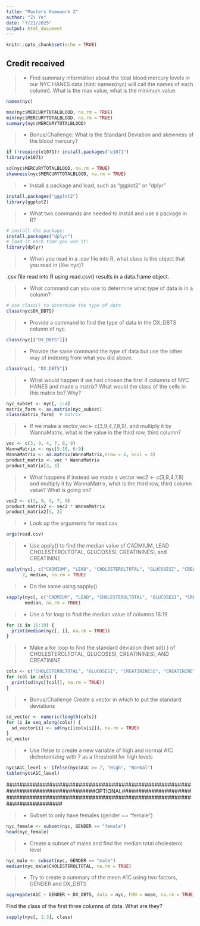 ```yaml
---
title: "Masters Homework 2"
author: "Zi Ye"
date: "7/21/2025"
output: html_document
---
```


```r
knitr::opts_chunk$set(echo = TRUE)
```
## Credit received ##

>- Find summary information about the total blood mercury levels in our NYC HANES data (hint: names(nyc) will call the names of each column). What is the max value, what is the minimum value.  

```r
names(nyc)

max(nyc$MERCURYTOTALBLOOD, na.rm = TRUE)
min(nyc$MERCURYTOTALBLOOD, na.rm = TRUE)
summary(nyc$MERCURYTOTALBLOOD)

```

>- Bonus/Challenge: What is the Standard Deviation and skewness of the blood mercury?

```r

if (!require(e1071)) install.packages("e1071")
library(e1071)

sd(nyc$MERCURYTOTALBLOOD, na.rm = TRUE)
skewness(nyc$MERCURYTOTALBLOOD, na.rm = TRUE)
```



>- Install a package and load, such as "ggplot2" or "dplyr"

```r
install.packages("ggplot2")
library(ggplot2)
```





>- What two commands are needed to install and use a package in R?

```r

# install the package:
install.packages("dplyr")
# load it each time you use it:
library(dplyr)
```




>- When you read in a .csv file into R, what class is the object that you read in (like nyc)?

 .csv file read into R using read.csv() results in a data.frame object.

>- What command can you use to determine what type of data is in a column?

```r
# Use class() to determine the type of data 
class(nyc$DX_DBTS)
```


>- Provide a command to find the type of data in the DX_DBTS column of nyc. 

```r
class(nyc[["DX_DBTS"]])
```


>- Provide the same command the type of data but use the other way of indexing from what you did above. 

```r
class(nyc[, "DX_DBTS"])

```



>- What would happen if we had chosen the first 4 columns of NYC HANES and made a matrix? What would the class of the cells in this matrix be? Why?

```r
nyc_subset <- nyc[, 1:4]
matrix_form <- as.matrix(nyc_subset)
class(matrix_form)  # matrix

```


>- If we make a vector,vec<- c(3,9,4,7,8,9), and multiply it by WannaMatrix, what is the value in the third row, third column? 

```r
vec <- c(3, 9, 4, 7, 8, 9)
WannaMatrix <- nyc[5:10, 6:9]
WannaMatrix <- as.matrix(WannaMatrix,nrow = 6, ncol = 4)
product_matrix <- vec * WannaMatrix
product_matrix[3, 3]


```



>- What happens if instead we made a vector vec2 <- c(3,9,4,7,8) and multiply it by WannaMatrix, what is the third row, third column value? What is going on? 

```r
vec2 <- c(3, 9, 4, 7, 8)
product_matrix2 <- vec2 * WannaMatrix
product_matrix2[3, 3]
```


>- Look up the arguments for read.csv

```r
args(read.csv)
```


>- Use apply() to find the median value of CADMIUM, LEAD CHOLESTEROLTOTAL, GLUCOSESI, CREATININESI, and CREATININE

```r
apply(nyc[, c("CADMIUM", "LEAD", "CHOLESTEROLTOTAL", "GLUCOSESI", "CREATININESI", "CREATININE")],
      2, median, na.rm = TRUE)

```


>- Do the same using sapply()

```r
sapply(nyc[, c("CADMIUM", "LEAD", "CHOLESTEROLTOTAL", "GLUCOSESI", "CREATININESI", "CREATININE")],
       median, na.rm = TRUE)


```

>- Use a for loop to find the median value of columns 16:19

```r
for (i in 16:19) {
  print(median(nyc[, i], na.rm = TRUE))
}

```


>- Make a for loop to find the standard deviation (hint sd() ) of CHOLESTEROLTOTAL, GLUCOSESI, CREATININESI, AND CREATININE

```r
cols <- c("CHOLESTEROLTOTAL", "GLUCOSESI", "CREATININESI", "CREATININE")
for (col in cols) {
  print(sd(nyc[[col]], na.rm = TRUE))
}

```


>- Bonus/Challenge Create a vector in which to put the standard deviations 

```r
sd_vector <- numeric(length(cols))
for (i in seq_along(cols)) {
  sd_vector[i] <- sd(nyc[[cols[i]]], na.rm = TRUE)
}
sd_vector

```


>- Use ifelse to create a new variable of high and normal A1C dichotomizing with 7 as a threshold for high levels

```r
nyc$A1C_level <- ifelse(nyc$A1C >= 7, "High", "Normal")
table(nyc$A1C_level)

```
###################################################################################OPTIONAL##############################################################################################

>- Subset to only have females (gender == "female")

```r
nyc_female <- subset(nyc, GENDER == "female")
head(nyc_female)

```


>- Create a subset of males and find the median total cholesterol level

```r
nyc_male <- subset(nyc, GENDER == "male")
median(nyc_male$CHOLESTEROLTOTAL, na.rm = TRUE)


```


>- Try to create a summary of the mean A1C using two factors, GENDER and DX_DBTS

```r
aggregate(A1C ~ GENDER + DX_DBTS, data = nyc, FUN = mean, na.rm = TRUE)

```

Find the class of the first three columns of data. What are they?

```r
sapply(nyc[, 1:3], class)

```

